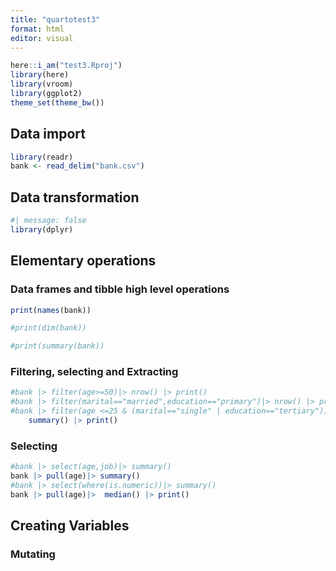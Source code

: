 ```yaml
---
title: "quartotest3"
format: html
editor: visual
---
```


```r
here::i_am("test3.Rproj")
library(here)
library(vroom)
library(ggplot2)
theme_set(theme_bw())
```

## Data import

```r
library(readr)
bank <- read_delim("bank.csv")
```

## Data transformation

```r
#| message: false
library(dplyr)
```

## Elementary operations

### Data frames and tibble high level operations

```r
print(names(bank))

#print(dim(bank))

#print(summary(bank))
```

### Filtering, selecting and Extracting

```r
#bank |> filter(age>=50)|> nrow() |> print()
#bank |> filter(marital=="married",education=="primary")|> nrow() |> print()
#bank |> filter(age <=25 & (marital=="single" | education=="tertiary")) |>
    summary() |> print()

```

### Selecting

```r
#bank |> select(age,job)|> summary()
bank |> pull(age)|> summary()
#bank |> select(where(is.numeric))|> summary()
bank |> pull(age)|>  median() |> print()
```

## Creating Variables

### Mutating

```r

```

